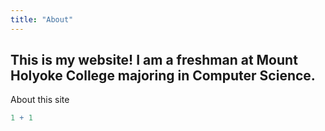 ```yaml
---
title: "About"
---
```


This is my website! I am a freshman at Mount Holyoke College majoring in Computer Science.
---

About this site

```r
1 + 1
```
